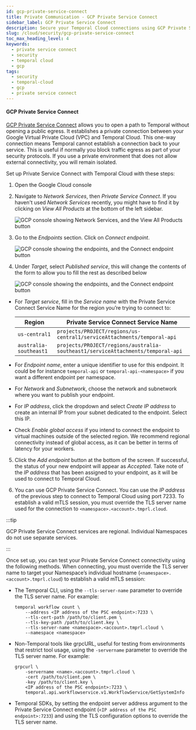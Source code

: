 ```yaml
---
id: gcp-private-service-connect
title: Private Communication - GCP Private Service Connect
sidebar_label: GCP Private Service Connect
description: Secure your Temporal Cloud connections using GCP Private Service Connect.
slug: /cloud/security/gcp-private-service-connect
toc_max_heading_level: 4
keywords:
  - private service connect
  - security
  - temporal cloud
  - gcp
tags:
  - security
  - temporal-cloud
  - gcp
  - private service connect
---
```


#### GCP Private Service Connect

[GCP Private Service Connect](https://cloud.google.com/vpc/docs/private-service-connect) allows you to open a path to Temporal without opening a public egress.
It establishes a private connection between your Google Virtual Private Cloud (VPC) and Temporal Cloud.
This one-way connection means Temporal cannot establish a connection back to your service.
This is useful if normally you block traffic egress as part of your security protocols.
If you use a private environment that does not allow external connectivity, you will remain isolated.

Set up Private Service Connect with Temporal Cloud with these steps:

1. Open the Google Cloud console
2. Navigate to _Network Services_, then _Private Service Connect_. If you haven't used _Network Services_ recently, you might have to find it by clicking on _View All Products_ at the bottom of the left sidebar.

   ![GCP console showing Network Services, and the View All Products button](/img/gcp-private-service-connect/gcp-console.png)

3. Go to the _Endpoints_ section. Click on _Connect endpoint_.

   ![GCP console showing the endpoints, and the Connect endpoint button](/img/gcp-private-service-connect/connect-endpoint-button.png)

4. Under _Target_, select _Published service_, this will change the contents of the form to allow you to fill the rest as described below

   ![GCP console showing the endpoints, and the Connect endpoint button](/img/gcp-private-service-connect/connect-endpoint.png)

  - For _Target service_, fill in the _Service name_ with the Private Service Connect Service Name for the region you’re trying to connect to:

      | Region                 | Private Service Connect Service Name                                            |
      | ---------------------- | ------------------------------------------------------------------------------- |
      | `us-central1`          | `projects/PROJECT/regions/us-central1/serviceAttachments/temporal-api`          |
      | `australia-southeast1` | `projects/PROJECT/regions/australia-southeast1/serviceAttachments/temporal-api` |

  - For _Endpoint name_, enter a unique identifier to use for this endpoint. It could be for instance `temporal-api` or `temporal-api-<namespace>` if you want a different endpoint per namespace.
  - For _Network_ and _Subnetwork_, choose the network and subnetwork where you want to publish your endpoint.
  - For _IP address_, click the dropdown and select _Create IP address_ to create an internal IP from your subnet dedicated to the endpoint. Select this IP.
  - Check _Enable global access_ if you intend to connect the endpoint to virtual machines outside of the selected region. We recommend regional connectivity instead of global access, as it can be better in terms of latency for your workers.

5. Click the _Add endpoint_ button at the bottom of the screen.
   If successful, the status of your new endpoint will appear as _Accepted_.
   Take note of the _IP address_ that has been assigned to your endpoint, as it will be used to connect to Temporal Cloud.

6. You can use GCP Private Service Connect.
    You can use the _IP address_ of the previous step to connect to Temporal Cloud using port 7233.
    To establish a valid mTLS session, you must override the TLS server name used for the connection to `<namespace>.<account>.tmprl.cloud`.


:::tip

GCP Private Service Connect services are regional.
Individual Namespaces do not use separate services.

:::

Once set up, you can test your Private Service Connect connectivity using the following methods.
When connecting, you must override the TLS server name to target your Namespace’s individual hostname (`<namespace>.<account>.tmprl.cloud`) to establish a valid mTLS session:

- The Temporal CLI, using the `--tls-server-name` parameter to override the TLS server name. For example:

  ```
  temporal workflow count \
      --address <IP address of the PSC endpoint>:7233 \
      --tls-cert-path /path/to/client.pem \
      --tls-key-path /path/to/client.key \
      --tls-server-name <namespace>.<account>.tmprl.cloud \
      --namespace <namespace>
  ```

- Non-Temporal tools like grpcURL, useful for testing from environments that restrict tool usage, using the `-servername` parameter to override the TLS server name. For example:

  ```
  grpcurl \
      -servername <name>.<account>.tmprl.cloud \
      -cert /path/to/client.pem \
      -key /path/to/client.key \
      <IP address of the PSC endpoint>:7233 \
      temporal.api.workflowservice.v1.WorkflowService/GetSystemInfo
  ```

- Temporal SDKs, by setting the endpoint server address argument to the Private Service Connect endpoint (`<IP address of the PSC endpoint>:7233`) and using the TLS configuration options to override the TLS server name.
